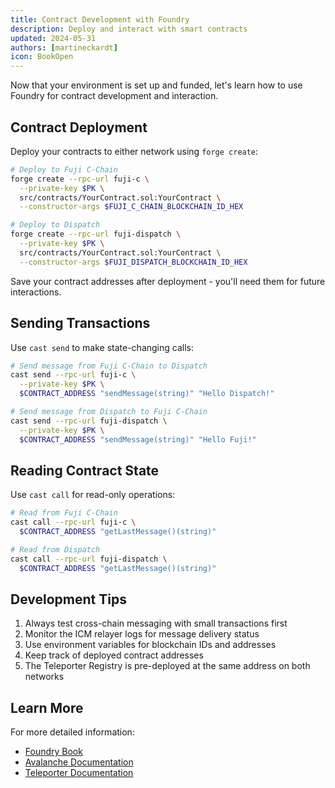 ```yaml
---
title: Contract Development with Foundry
description: Deploy and interact with smart contracts
updated: 2024-05-31
authors: [martineckardt]
icon: BookOpen
---
```


Now that your environment is set up and funded, let's learn how to use Foundry for contract development and interaction.

## Contract Deployment

Deploy your contracts to either network using `forge create`:

```bash
# Deploy to Fuji C-Chain
forge create --rpc-url fuji-c \
  --private-key $PK \
  src/contracts/YourContract.sol:YourContract \
  --constructor-args $FUJI_C_CHAIN_BLOCKCHAIN_ID_HEX

# Deploy to Dispatch
forge create --rpc-url fuji-dispatch \
  --private-key $PK \
  src/contracts/YourContract.sol:YourContract \
  --constructor-args $FUJI_DISPATCH_BLOCKCHAIN_ID_HEX
```

<Callout type="info">
Save your contract addresses after deployment - you'll need them for future interactions.
</Callout>

## Sending Transactions

Use `cast send` to make state-changing calls:

```bash
# Send message from Fuji C-Chain to Dispatch
cast send --rpc-url fuji-c \
  --private-key $PK \
  $CONTRACT_ADDRESS "sendMessage(string)" "Hello Dispatch!"

# Send message from Dispatch to Fuji C-Chain
cast send --rpc-url fuji-dispatch \
  --private-key $PK \
  $CONTRACT_ADDRESS "sendMessage(string)" "Hello Fuji!"
```

## Reading Contract State

Use `cast call` for read-only operations:

```bash
# Read from Fuji C-Chain
cast call --rpc-url fuji-c \
  $CONTRACT_ADDRESS "getLastMessage()(string)"

# Read from Dispatch
cast call --rpc-url fuji-dispatch \
  $CONTRACT_ADDRESS "getLastMessage()(string)"
```

## Development Tips

1. Always test cross-chain messaging with small transactions first
2. Monitor the ICM relayer logs for message delivery status
3. Use environment variables for blockchain IDs and addresses
4. Keep track of deployed contract addresses
5. The Teleporter Registry is pre-deployed at the same address on both networks

## Learn More

For more detailed information:
- [Foundry Book](https://book.getfoundry.sh/)
- [Avalanche Documentation](https://docs.avax.network/)
- [Teleporter Documentation](https://docs.avax.network/build/cross-chain/teleporter/overview)